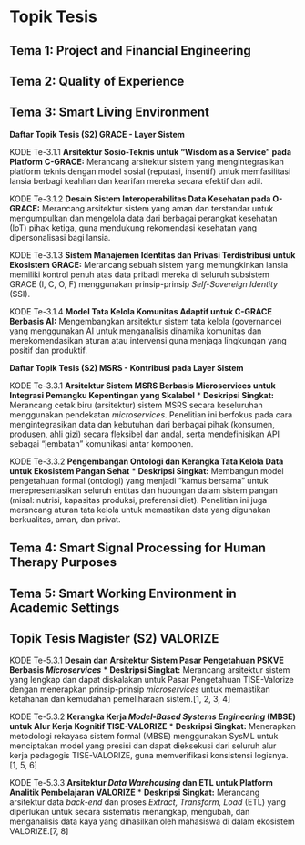 # Topik Tesis

## Tema 1: Project and Financial Engineering

## Tema 2: Quality of Experience


## Tema 3: Smart Living Environment

**Daftar Topik Tesis (S2) GRACE - Layer Sistem**

KODE Te-3.1.1 **Arsitektur Sosio-Teknis untuk "Wisdom as a Service" pada Platform C-GRACE:** Merancang arsitektur sistem yang mengintegrasikan platform teknis dengan model sosial (reputasi, insentif) untuk memfasilitasi lansia berbagi keahlian dan kearifan mereka secara efektif dan adil.

KODE Te-3.1.2  **Desain Sistem Interoperabilitas Data Kesehatan pada O-GRACE:** Merancang arsitektur sistem yang aman dan terstandar untuk mengumpulkan dan mengelola data dari berbagai perangkat kesehatan (IoT) pihak ketiga, guna mendukung rekomendasi kesehatan yang dipersonalisasi bagi lansia.

KODE Te-3.1.3  **Sistem Manajemen Identitas dan Privasi Terdistribusi untuk Ekosistem GRACE:** Merancang sebuah sistem yang memungkinkan lansia memiliki kontrol penuh atas data pribadi mereka di seluruh subsistem GRACE (I, C, O, F) menggunakan prinsip-prinsip *Self-Sovereign Identity* (SSI).

KODE Te-3.1.4  **Model Tata Kelola Komunitas Adaptif untuk C-GRACE Berbasis AI:** Mengembangkan arsitektur sistem tata kelola (governance) yang menggunakan AI untuk menganalisis dinamika komunitas dan merekomendasikan aturan atau intervensi guna menjaga lingkungan yang positif dan produktif.



**Daftar Topik Tesis (S2) MSRS - Kontribusi pada Layer Sistem**

KODE Te-3.3.1 **Arsitektur Sistem MSRS Berbasis Microservices untuk Integrasi Pemangku Kepentingan yang Skalabel**
    * **Deskripsi Singkat:** Merancang cetak biru (arsitektur) sistem MSRS secara keseluruhan menggunakan pendekatan *microservices*. Penelitian ini berfokus pada cara mengintegrasikan data dan kebutuhan dari berbagai pihak (konsumen, produsen, ahli gizi) secara fleksibel dan andal, serta mendefinisikan API sebagai "jembatan" komunikasi antar komponen.


KODE Te-3.3.2  **Pengembangan Ontologi dan Kerangka Tata Kelola Data untuk Ekosistem Pangan Sehat**
    * **Deskripsi Singkat:** Membangun model pengetahuan formal (ontologi) yang menjadi "kamus bersama" untuk merepresentasikan seluruh entitas dan hubungan dalam sistem pangan (misal: nutrisi, kapasitas produksi, preferensi diet). Penelitian ini juga merancang aturan tata kelola untuk memastikan data yang digunakan berkualitas, aman, dan privat.


## Tema 4: Smart Signal Processing for Human Therapy Purposes



## Tema 5: Smart Working Environment in Academic Settings

## Topik Tesis Magister (S2) VALORIZE

KODE Te-5.3.1 **Desain dan Arsitektur Sistem Pasar Pengetahuan PSKVE Berbasis *Microservices***
    *   **Deskripsi Singkat:** Merancang arsitektur sistem yang lengkap dan dapat diskalakan untuk Pasar Pengetahuan TISE-Valorize dengan menerapkan prinsip-prinsip *microservices* untuk memastikan ketahanan dan kemudahan pemeliharaan sistem.[1, 2, 3, 4]

KODE Te-5.3.2 **Kerangka Kerja *Model-Based Systems Engineering* (MBSE) untuk Alur Kerja Kognitif TISE-VALORIZE**
    *   **Deskripsi Singkat:** Menerapkan metodologi rekayasa sistem formal (MBSE) menggunakan SysML untuk menciptakan model yang presisi dan dapat dieksekusi dari seluruh alur kerja pedagogis TISE-VALORIZE, guna memverifikasi konsistensi logisnya.[1, 5, 6]

KODE Te-5.3.3 **Arsitektur *Data Warehousing* dan ETL untuk Platform Analitik Pembelajaran VALORIZE**
    *   **Deskripsi Singkat:** Merancang arsitektur data *back-end* dan proses *Extract, Transform, Load* (ETL) yang diperlukan untuk secara sistematis menangkap, mengubah, dan menganalisis data kaya yang dihasilkan oleh mahasiswa di dalam ekosistem VALORIZE.[7, 8]


